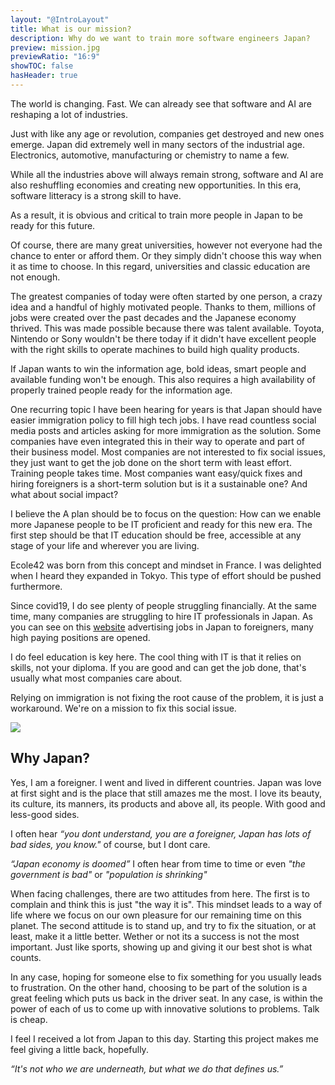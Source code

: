 ```yaml
---
layout: "@IntroLayout"
title: What is our mission?
description: Why do we want to train more software engineers Japan?
preview: mission.jpg
previewRatio: "16:9"
showTOC: false
hasHeader: true
---
```

The world is changing. Fast. We can already see that software and AI are reshaping a lot of industries.

Just with like any age or revolution, companies get destroyed and new ones emerge. Japan did extremely well in many sectors of the industrial age. Electronics, automotive, manufacturing or chemistry to name a few.

While all the industries above will always remain strong, software and AI are also reshuffling economies and creating new opportunities. In this era, software litteracy is a strong skill to have.

As a result, it is obvious and critical to train more people in Japan to be ready for this future.

Of course, there are many great universities, however not everyone had the chance to enter or afford them. Or they simply didn't choose this way when it as time to choose. In this regard, universities and classic education are not enough.

The greatest companies of today were often started by one person, a crazy idea and a handful of highly motivated people. Thanks to them, millions of jobs were created over the past decades and the Japanese economy thrived. This was made possible because there was talent available. Toyota, Nintendo or Sony wouldn't be there today if it didn't have excellent people with the right skills to operate machines to build high quality products.

If Japan wants to win the information age, bold ideas, smart people and available funding won't be enough. This also requires a high availability of properly trained people ready for the information age.

One recurring topic I have been hearing for years is that Japan should have easier immigration policy to fill high tech jobs. I have read countless social media posts and articles asking for more immigration as the solution. Some companies have even integrated this in their way to operate and part of their business model. Most companies are not interested to fix social issues, they just want to get the job done on the short term with least effort. Training people takes time. Most companies want easy/quick fixes and hiring foreigners is a short-term solution but is it a sustainable one? And what about social impact?

I believe the A plan should be to focus on the question: How can we enable more Japanese people to be IT proficient and ready for this new era. The first step should be that IT education should be free, accessible at any stage of your life and wherever you are living.

Ecole42 was born from this concept and mindset in France. I was delighted when I heard they expanded in Tokyo. This type of effort should be pushed furthermore.

Since covid19, I do see plenty of people struggling financially. At the same time, many companies are struggling to hire IT professionals in Japan. As you can see on this [website](https://japan-dev.com/backend-jobs-in-japan) advertising jobs in Japan to foreigners, many high paying positions are opened.

I do feel education is key here. The cool thing with IT is that it relies on skills, not your diploma. If you are good and can get the job done, that's usually what most companies care about.

Relying on immigration is not fixing the root cause of the problem, it is just a workaround. We're on a mission to fix this social issue.

![](/img/mission-1.jpg)

## Why Japan?

Yes, I am a foreigner. I went and lived in different countries. Japan was love at first sight and is the place that still amazes me the most. I love its beauty, its culture, its manners, its products and above all, its people. With good and less-good sides.

I often hear _“you dont understand, you are a foreigner, Japan has lots of bad sides, you know."_ of course, but I dont care.

_“Japan economy is doomed”_ I often hear from time to time or even _"the government is bad"_ or _"population is shrinking"_

When facing challenges, there are two attitudes from here. The first is to complain and think this is just "the way it is". This mindset leads to a way of life where we focus on our own pleasure for our remaining time on this planet. The second attitude is to stand up, and try to fix the situation, or at least, make it a little better. Wether or not its a success is not the most important. Just like sports, showing up and giving it our best shot is what counts.

In any case, hoping for someone else to fix something for you usually leads to frustration. On the other hand, choosing to be part of the solution is a great feeling which puts us back in the driver seat. In any case, is within the power of each of us to come up with innovative solutions to problems. Talk is cheap.

I feel I received a lot from Japan to this day. Starting this project makes me feel giving a little back, hopefully.

_“It's not who we are underneath, but what we do that defines us.”_